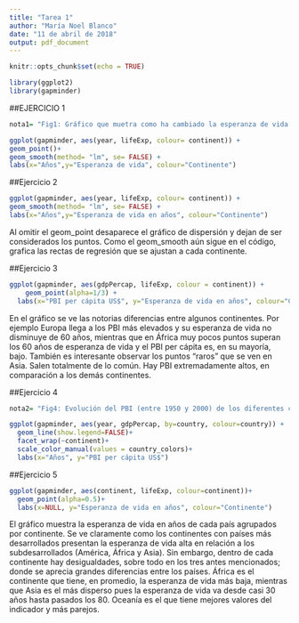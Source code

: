 ```yaml
---
title: "Tarea 1"
author: "María Noel Blanco"
date: "11 de abril de 2018"
output: pdf_document
---
```


```r
knitr::opts_chunk$set(echo = TRUE)
```
```r
library(ggplot2)
library(gapminder)
```
##EJERCICIO 1

```r
nota1= "Fig1: Gráfico que muetra como ha cambiado la esperanza de vida de cada continente, a través de los años. La misma ha aumentado considerablemente en todos los continentes, a pesar de las claras diferencias entre los menos desarrollados (ej.África) y los de primer mundo (ej.Europa)."
```

```r
ggplot(gapminder, aes(year, lifeExp, colour= continent)) +
geom_point()+
geom_smooth(method= "lm", se= FALSE) +
labs(x="Años",y="Esperanza de vida", colour="Continente")

```
##Ejercicio 2

```r
ggplot(gapminder, aes(year, lifeExp, colour= continent)) +
geom_smooth(method= "lm", se= FALSE) +
labs(x="Años",y="Esperanza de vida en años", colour="Continente")

```


Al omitir el geom_point desaparece el gráfico de dispersión y dejan de ser considerados los puntos. Como el geom_smooth aún sigue en el código, grafica las rectas de regresión que se ajustan a cada continente.


##Ejercicio 3

```r
ggplot(gapminder, aes(gdpPercap, lifeExp, colour = continent)) +
    geom_point(alpha=1/3) +
  labs(x="PBI per cápita US$", y="Esperanza de vida en años", colour="Continente")
```


En el gráfico se ve las notorias diferencias entre algunos continentes. Por ejemplo Europa llega a los PBI más elevados y su esperanza de vida no disminuye de 60 años, mientras que en África muy pocos puntos superan los 60 años de esperanza de vida y el PBI per cápita es, en su mayoría, bajo.
También es interesante observar los puntos "raros" que se ven en Asia. Salen totalmente de lo común. Hay PBI extremadamente altos, en comparación a los demás continentes.


##Ejercicio 4

```r
nota2= "Fig4: Evolución del PBI (entre 1950 y 2000) de los diferentes continentes, coloreado por países. Se puede observar como la curva es creciente en la mayoría de los países de Europa, oceanía y Asia; mientras que en África y América no se ve una mejora marcada, sino más bien aislada, en algunos países."
```

```r
ggplot(gapminder, aes(year, gdpPercap, by=country, colour=country)) +
  geom_line(show.legend=FALSE)+
  facet_wrap(~continent)+
  scale_color_manual(values = country_colors)+
  labs(x="Años", y="PBI per cápita US$")
```


##Ejercicio 5

```r
ggplot(gapminder, aes(continent, lifeExp, colour=continent))+
  geom_point(alpha=0.5)+
  labs(x=NULL, y="Esperanza de vida en años", colour="Continente")
```



El gráfico muestra la esperanza de vida en años de cada país agrupados por continente. Se ve claramente como los continentes con países más desarrollados presentan la esperanza de vida alta en relación a los subdesarrollados (América, África y Asia). Sin embargo, dentro de cada continente hay desigualdades, sobre todo en los tres antes mencionados; donde se aprecia grandes diferencias entre los países. 
África es el continente que tiene, en promedio, la esperanza de vida más baja, mientras que Asia es el más disperso pues la esperanza de vida va desde casi 30 años hasta pasados los 80. Oceanía es el que tiene mejores valores del indicador y más parejos.